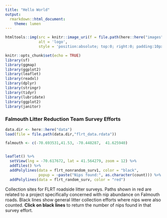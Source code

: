```yaml
---
title: "Hello World"
output:
  rmarkdown::html_document:
    theme: lumen
---
```

```r
htmltools::img(src = knitr::image_uri(f = file.path(here::here("images"),"FLRT-icon-CAPE.jpg")), 
               alt = 'logo', 
               style = 'position:absolute; top:0; right:0; padding:10px; width: 20%;')

```


```r
knitr::opts_chunk$set(echo = TRUE)
library(sf)
library(ggmap)
library(ggplot2)
library(leaflet)
library(readxl)
library(dplyr)
library(stringr)
library(tidyr)
library(lubridate)
library(ggplot2)
library(janitor)
```


### Falmouth Litter Reduction Team Survey Efforts

```r
data.dir <- here::here("data")
load(file = file.path(data.dir,"flrt_data.rdata"))

falmouth <- c(-70.693531,41.53, -70.448287,  41.625940)


leaflet() %>%
  setView(lng = -70.617672, lat = 41.564279, zoom = 12) %>%
  addTiles() %>% 
  addPolylines(data = flrt_nonrandom_surv1, color = "black", 
               popup = ~paste("Nips found:", as.character(count))) %>% 
  addPolylines(data = flrt_random_surv, color = "red") 


```

Collection sites for FLRT roadside litter surveys. Paths shown in red are related to a project specifically concerned with nip abundance on Falmouth roads. Black lines show general litter collection efforts where nips were also counted. **Click on black lines** to return the number of nips found in that survey effort.  